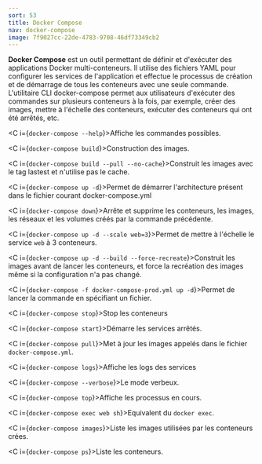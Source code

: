 ```yaml
---
sort: 53
title: Docker Compose
nav: docker-compose
image: 7f9027cc-22de-4783-9708-46df73349cb2
---
```


**Docker Compose** est un outil permettant de définir et d'exécuter des applications Docker multi-conteneurs. Il utilise des fichiers YAML pour configurer les services de l'application et effectue le processus de création et de démarrage de tous les conteneurs avec une seule commande. L'utilitaire CLI docker-compose permet aux utilisateurs d'exécuter des commandes sur plusieurs conteneurs à la fois, par exemple, créer des images, mettre à l'échelle des conteneurs, exécuter des conteneurs qui ont été arrêtés, etc. 

<C i={`docker-compose --help`}>Affiche les commandes possibles.</C>

<C i={`docker-compose build`}>Construction des images.</C>

<C i={`docker-compose build --pull --no-cache`}>Construit les images avec le tag lastest et n'utilise pas le cache.</C>

<C i={`docker-compose up -d`}>Permet de démarrer l'architecture présent dans le fichier courant docker-compose.yml</C>

<C i={`docker-compose down`}>Arrête et supprime les conteneurs, les images, les réseaux et les volumes créés par la commande précédente.</C>

<C i={`docker-compose up -d --scale web=3`}>Permet de mettre à l'échelle le service `web` à 3 conteneurs.</C>

<C i={`docker-compose up -d --build --force-recreate`}>Construit les images avant de lancer les conteneurs, et force la recréation des images même si la configuration n'a pas changé.</C>

<C i={`docker-compose -f docker-compose-prod.yml up -d`}>Permet de lancer la commande en spécifiant un fichier.</C>

<C i={`docker-compose stop`}>Stop les conteneurs</C>

<C i={`docker-compose start`}>Démarre les services arrêtés.</C>

<C i={`docker-compose pull`}>Met à jour les images appelés dans le fichier `docker-compose.yml`.</C>

<C i={`docker-compose logs`}>Affiche les logs des services</C>

<C i={`docker-compose --verbose`}>Le mode verbeux.</C>

<C i={`docker-compose top`}>Affiche les processus en cours.</C>

<C i={`docker-compose exec web sh`}>Equivalent du `docker exec`.</C>

<C i={`docker-compose images`}>Liste les images utilisées par les conteneurs crées.</C>

<C i={`docker-compose ps`}>Liste les conteneurs.</C>


